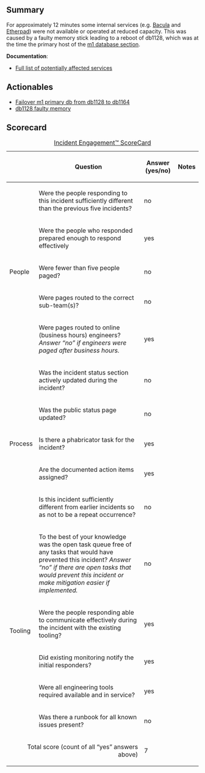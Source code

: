 {{irdoc|status=review}}

==Summary==
{{Incident scorecard
| task = T309286
| paged-num = 26
| responders-num = 4
| coordinators = 
| start = 2022-05-26 09:38:00
| end = 2022-05-26 09:50:00
| impact = For 12 minutes, internal services hosted on the m1 database (e.g. Etherpad) were unavailable or at reduced capacity.
}}
For approximately 12 minutes some internal services (e.g. [[Bacula]] and [[Etherpad]]) were not available or operated at reduced capacity. This was caused by a faulty memory stick leading to a reboot of db1128, which was at the time the primary host of the [[MariaDB#Miscellaneous|m1 database section]].

'''Documentation''':
*[[phab:P28584|Full list of potentially affected services]]

==Actionables==
*[[phab:T309296|Failover m1 primary db from db1128 to db1164]]
*[[phab:T309291|db1128 faulty memory]]

==Scorecard==

{| class="wikitable"
|+[[Incident Scorecard|Incident Engagement™  ScoreCard]]
!
!Question
!Answer
(yes/no)
!Notes
|-
! rowspan="5" |People
|Were the people responding to this incident sufficiently different than the previous five incidents?
|no
|
|-
|Were the people who responded prepared enough to respond effectively
|yes
|
|-
|Were fewer than five people paged?
|no
|
|-
|Were pages routed to the correct sub-team(s)?
|no
|
|-
|Were pages routed to online (business hours) engineers?  ''Answer “no” if engineers were paged after business hours.''
|yes
|
|-
! rowspan="5" |Process
|Was the incident status section actively updated during the incident?
|no
|
|-
|Was the public status page updated?
|no
|
|-
|Is there a phabricator task for the incident?
|yes
|
|-
|Are the documented action items assigned?
|yes
|
|-
|Is this incident sufficiently different from earlier incidents so as not to be a repeat occurrence?
|no
|
|-
! rowspan="5" |Tooling
|To the best of your knowledge was the open task queue free of any tasks that would have prevented this incident? ''Answer “no” if there are''
''open tasks that would prevent this incident or make mitigation easier if implemented.''
|no
|
|-
|Were the people responding able to communicate effectively during the incident with the existing tooling?
|yes
|
|-
|Did existing monitoring notify the initial responders?
|yes
|
|-
|Were all engineering tools required available and in service?
|yes
|
|-
|Was there a runbook for all known issues present?
|no
|
|-
! colspan="2" align="right" |Total score (count of all “yes” answers above)
|7
|
|}